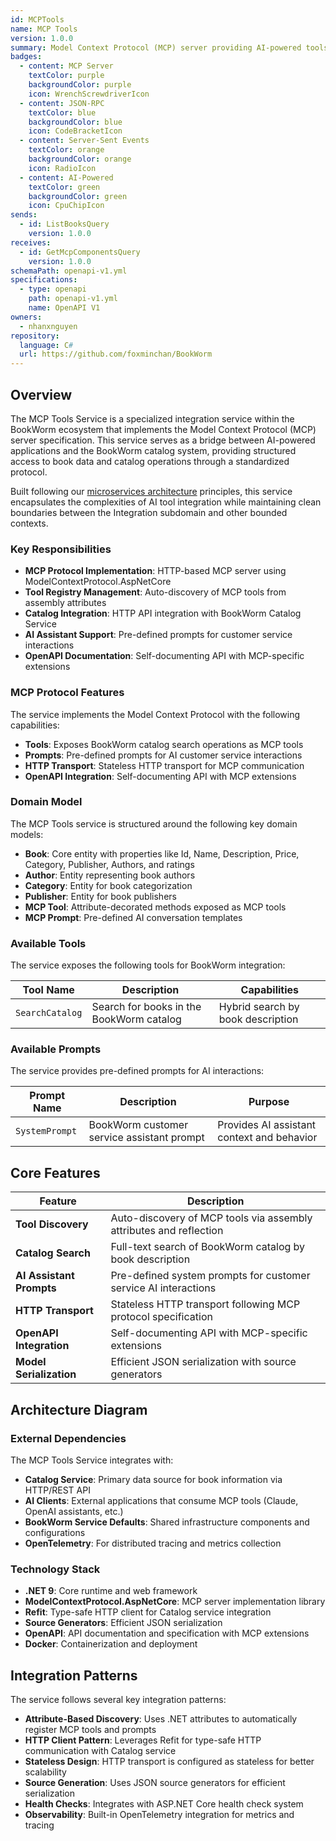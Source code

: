 ```yaml
---
id: MCPTools
name: MCP Tools
version: 1.0.0
summary: Model Context Protocol (MCP) server providing AI-powered tools and components for managing BookWorm catalog data and operations
badges:
  - content: MCP Server
    textColor: purple
    backgroundColor: purple
    icon: WrenchScrewdriverIcon
  - content: JSON-RPC
    textColor: blue
    backgroundColor: blue
    icon: CodeBracketIcon
  - content: Server-Sent Events
    textColor: orange
    backgroundColor: orange
    icon: RadioIcon
  - content: AI-Powered
    textColor: green
    backgroundColor: green
    icon: CpuChipIcon
sends:
  - id: ListBooksQuery
    version: 1.0.0
receives:
  - id: GetMcpComponentsQuery
    version: 1.0.0
schemaPath: openapi-v1.yml
specifications:
  - type: openapi
    path: openapi-v1.yml
    name: OpenAPI V1
owners:
  - nhanxnguyen
repository:
  language: C#
  url: https://github.com/foxminchan/BookWorm
---
```


<Tiles>
  <Tile
    icon="DocumentIcon"
    href={`/docs/services/${frontmatter.id}/${frontmatter.version}/changelog`}
    title="View the changelog"
    description="Want to know the history of this service? View the change logs"
  />
  <Tile
    icon="UserGroupIcon"
    href="/docs/users/nhanxnguyen"
    title="Contact the author"
    description="Any questions? Feel free to contact the owners"
  />
  <Tile
    icon="BoltIcon"
    href={`/visualiser/services/${frontmatter.id}/${frontmatter.version}`}
    title={`Sends ${frontmatter.sends.length} messages`}
    description="This service sends messages to downstream consumers"
  />
  <Tile
    icon="BoltIcon"
    href={`/visualiser/services/${frontmatter.id}/${frontmatter.version}`}
    title={`Receives ${frontmatter.receives.length} messages`}
    description="This service receives messages from other services"
  />
</Tiles>

## Overview

The MCP Tools Service is a specialized integration service within the BookWorm ecosystem that implements the Model Context Protocol (MCP) server specification. This service serves as a bridge between AI-powered applications and the BookWorm catalog system, providing structured access to book data and catalog operations through a standardized protocol.

Built following our [microservices architecture](https://foxminchan.github.io/BookWorm/docs/architecture-decisions/adr-001-microservices-architecture) principles, this service encapsulates the complexities of AI tool integration while maintaining clean boundaries between the Integration subdomain and other bounded contexts.

### Key Responsibilities

- **MCP Protocol Implementation**: HTTP-based MCP server using ModelContextProtocol.AspNetCore
- **Tool Registry Management**: Auto-discovery of MCP tools from assembly attributes
- **Catalog Integration**: HTTP API integration with BookWorm Catalog Service
- **AI Assistant Support**: Pre-defined prompts for customer service interactions
- **OpenAPI Documentation**: Self-documenting API with MCP-specific extensions

### MCP Protocol Features

The service implements the Model Context Protocol with the following capabilities:

- **Tools**: Exposes BookWorm catalog search operations as MCP tools
- **Prompts**: Pre-defined prompts for AI customer service interactions
- **HTTP Transport**: Stateless HTTP transport for MCP communication
- **OpenAPI Integration**: Self-documenting API with MCP extensions

### Domain Model

The MCP Tools service is structured around the following key domain models:

- **Book**: Core entity with properties like Id, Name, Description, Price, Category, Publisher, Authors, and ratings
- **Author**: Entity representing book authors
- **Category**: Entity for book categorization
- **Publisher**: Entity for book publishers
- **MCP Tool**: Attribute-decorated methods exposed as MCP tools
- **MCP Prompt**: Pre-defined AI conversation templates

### Available Tools

The service exposes the following tools for BookWorm integration:

| Tool Name       | Description                              | Capabilities                      |
| --------------- | ---------------------------------------- | --------------------------------- |
| `SearchCatalog` | Search for books in the BookWorm catalog | Hybrid search by book description |

### Available Prompts

The service provides pre-defined prompts for AI interactions:

| Prompt Name    | Description                                | Purpose                                    |
| -------------- | ------------------------------------------ | ------------------------------------------ |
| `SystemPrompt` | BookWorm customer service assistant prompt | Provides AI assistant context and behavior |

## Core Features

| Feature                  | Description                                                        |
| ------------------------ | ------------------------------------------------------------------ |
| **Tool Discovery**       | Auto-discovery of MCP tools via assembly attributes and reflection |
| **Catalog Search**       | Full-text search of BookWorm catalog by book description           |
| **AI Assistant Prompts** | Pre-defined system prompts for customer service AI interactions    |
| **HTTP Transport**       | Stateless HTTP transport following MCP protocol specification      |
| **OpenAPI Integration**  | Self-documenting API with MCP-specific extensions                  |
| **Model Serialization**  | Efficient JSON serialization with source generators                |

## Architecture Diagram

<NodeGraph />

### External Dependencies

The MCP Tools Service integrates with:

- **Catalog Service**: Primary data source for book information via HTTP/REST API
- **AI Clients**: External applications that consume MCP tools (Claude, OpenAI assistants, etc.)
- **BookWorm Service Defaults**: Shared infrastructure components and configurations
- **OpenTelemetry**: For distributed tracing and metrics collection

### Technology Stack

- **.NET 9**: Core runtime and web framework
- **ModelContextProtocol.AspNetCore**: MCP server implementation library
- **Refit**: Type-safe HTTP client for Catalog service integration
- **Source Generators**: Efficient JSON serialization
- **OpenAPI**: API documentation and specification with MCP extensions
- **Docker**: Containerization and deployment

## Integration Patterns

The service follows several key integration patterns:

- **Attribute-Based Discovery**: Uses .NET attributes to automatically register MCP tools and prompts
- **HTTP Client Pattern**: Leverages Refit for type-safe HTTP communication with Catalog service
- **Stateless Design**: HTTP transport is configured as stateless for better scalability
- **Source Generation**: Uses JSON source generators for efficient serialization
- **Health Checks**: Integrates with ASP.NET Core health check system
- **Observability**: Built-in OpenTelemetry integration for metrics and tracing
